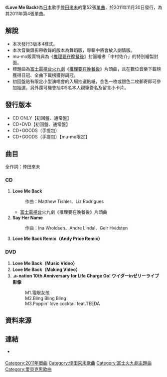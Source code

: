 {{Infobox song
| name       = Love Me Back
| type       = [[單曲|單曲]]
| cover      = LOVE_ME_BACK.JPG
| artist     = [[倖田來未|倖田來未]]
| album      = 
| A-side     = 
| B-side     = 
| released   = 2011年11月30日
| format     = 
| recorded   = 2011年
| genre      = [[J-POP|J-POP]]
| length     = 10分21秒
| label      = [[rhythm_zone|rhythm zone]]
| writer     = 
| producer   = 
| certification = 
| chart_position = *週間最高第6名（[[Oricon|Oricon]]）
| prev_title = [[不要停止愛我|不要停止愛我]]
| prev_year  = 2011
| next_title = [[Go_to_the_top|Go to the top]]
| next_year  = 2012
| misc       = 
}}
《'''Love Me Back'''》為[[日本|日本]]歌手[[倖田來未|倖田來未]]的第52張[[單曲|單曲]]，於2011年11月30日發行，為其2011年第4張單曲。

==解說==
*本次發行3版本4樣式。
*本次音樂錄影帶收錄的版本為舞蹈版，專輯中將會放入劇情版。
*mu-mo販賣特典為《[[推理要在晚餐後|推理要在晚餐後]]》封面繪者「中村佑介」的特別繪製封面。
*標題曲為[[富士電視台|富士電視台]][[富士電視台週二晚間九點連續劇|火九劇]]《[[推理要在晚餐後|推理要在晚餐後]]》片頭曲，且在數位音樂下載榜獲得日冠、全曲下載榜獲得周冠。
*初回盤貼有限定小型演唱會的入場抽選貼紙，金色一枚或銀色二枚郵寄即可參加抽選，另外還可機會抽中5名本人親筆簽名及留言小卡片。

==發行版本==
*CD ONLY【初回盤、通常盤】
*CD+DVD【初回盤、通常盤】
*CD+GOODS（手提包）
*CD+GOODS（手提包）【mu-mo限定】

==曲目==
全作詞：倖田來未
===CD===
#'''Love Me Back''' 
#:作曲：Matthew Tishler、Liz Rodrigues
#*[[富士電視台|富士電視台]]火九劇《推理要在晚餐後》片頭曲
#'''Say Her Name'''
#:作曲：Ina Wroldsen、Andre Lindal、Geir Hvidsten
#'''Love Me Back Remix（Andy Price Remix）'''

===DVD===
#'''Love Me Back（Music Video）'''
#'''Love Me Back（Making Video）'''
#'''.a-nation 10th Anniversary for Life Charge Go! ウイダーinゼリーライブ影像'''
#:M1.電眼女孩
#:M2.Bling Bling Bling
#:M3.Poppin' love cocktail feat.TEEDA

== 資料來源 ==
<div class='references-small'>
<references/>
</div>

== 連結 ==
* {{Official|http://rhythmzone.net/koda/index.html}} {{ja}}

{{倖田來未}}
{{富士火九劇主題曲2010年代前半部}}
[[Category:2011年單曲|Category:2011年單曲]]
[[Category:倖田來未歌曲|Category:倖田來未歌曲]]
[[Category:富士火九劇主題曲|Category:富士火九劇主題曲]]
[[Category:愛貝克思歌曲|Category:愛貝克思歌曲]]